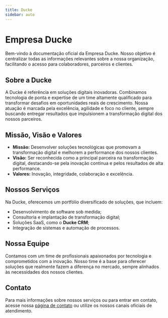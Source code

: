 ```yaml
---
title: Ducke
sidebar: auto
---
```


# Empresa Ducke

Bem-vindo à documentação oficial da Empresa Ducke. Nosso objetivo é centralizar todas as informações relevantes sobre a nossa organização, facilitando o acesso para colaboradores, parceiros e clientes.

## Sobre a Ducke

A Ducke é referência em soluções digitais inovadoras. Combinamos tecnologia de ponta e expertise de um time altamente qualificado para transformar desafios em oportunidades reais de crescimento. Nossa atuação é marcada pela excelência, agilidade e foco no cliente, sempre buscando entregar resultados que impulsionem a transformação digital dos nossos parceiros.

## Missão, Visão e Valores

- **Missão:** Desenvolver soluções tecnológicas que promovam a transformação digital e melhorem a performance dos nossos clientes.
- **Visão:** Ser reconhecida como a principal parceira na transformação digital, destacando-se pela inovação contínua e pelos resultados de alta performance.
- **Valores:** Inovação, integridade, colaboração e excelência.

## Nossos Serviços

Na Ducke, oferecemos um portfólio diversificado de soluções, que incluem:
- Desenvolvimento de software sob medida;
- Consultoria e implantação de transformação digital;
- Soluções SaaS, como o **Ducke CRM**;
- Integração de sistemas e automação de processos.

## Nossa Equipe

Contamos com um time de profissionais apaixonados por tecnologia e comprometidos com a inovação. Nosso time é a base para oferecer soluções que realmente fazem a diferença no mercado, sempre alinhados às necessidades dos nossos clientes.

## Contato

Para mais informações sobre nossos serviços ou para entrar em contato, acesse nossa [página de contato](#) ou utilize os nossos canais oficiais de atendimento.
